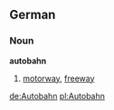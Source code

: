 ==German==
===Noun===
'''autobahn'''
#[[motorway]], [[freeway]]

<!--
Germany's "Autobahnen" were concieved as a defense highway system by the German general staff during the 1930s in anticipation of world war two.
It was started soon after 1933. It was only partially completed before september 1939. After the war it was greatly extpanded and they are still working on it.
It impressed the U S military while it invaded Germany. ultimately the
U S congress passed the 'Defense and Interstate Highway Bill'.
(this not the whole story)
  
--[[User:206.63.251.250] 02:56, 12 Mar 2004 (UTC)Karl Doemland
-->

[[de:Autobahn]]
[[pl:Autobahn]]